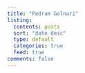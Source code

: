 ```yaml
---
title: "Pedram Golnari"
listing:
  contents: posts
  sort: "date desc"
  type: default
  categories: true
  feed: true
comments: false
---
```


